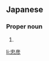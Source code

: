 ==Japanese==
{{ja-kanjitab|ただ|ひこ}}

===Proper noun===
{{ja-pos|ただひこ|proper}}

# {{given name|male|lang=ja|sort=ただひこ}}

[[li:忠彦]]